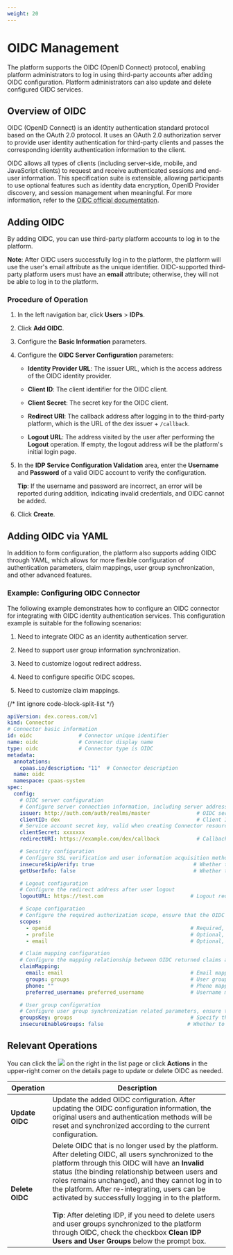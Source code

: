 ```yaml
---
weight: 20
---
```


# OIDC Management

The platform supports the OIDC (OpenID Connect) protocol, enabling platform administrators to log in using third-party accounts after adding OIDC configuration. Platform administrators can also update and delete configured OIDC services.

## Overview of OIDC

OIDC (OpenID Connect) is an identity authentication standard protocol based on the OAuth 2.0 protocol. It uses an OAuth 2.0 authorization server to provide user identity authentication for third-party clients and passes the corresponding identity authentication information to the client.

OIDC allows all types of clients (including server-side, mobile, and JavaScript clients) to request and receive authenticated sessions and end-user information. This specification suite is extensible, allowing participants to use optional features such as identity data encryption, OpenID Provider discovery, and session management when meaningful. For more information, refer to the [OIDC official documentation](https://openid.net/connect/).

## Adding OIDC

By adding OIDC, you can use third-party platform accounts to log in to the platform.

**Note**: After OIDC users successfully log in to the platform, the platform will use the user's email attribute as the unique identifier. OIDC-supported third-party platform users must have an **email** attribute; otherwise, they will not be able to log in to the platform.

### Procedure of Operation

1. In the left navigation bar, click **Users** > **IDPs**.

2. Click **Add OIDC**.

3. Configure the **Basic Information** parameters.

4. Configure the **OIDC Server Configuration** parameters:

    * **Identity Provider URL**: The issuer URL, which is the access address of the OIDC identity provider.

    * **Client ID**: The client identifier for the OIDC client.

    * **Client Secret**: The secret key for the OIDC client.

    * **Redirect URI**: The callback address after logging in to the third-party platform, which is the URL of the dex issuer + `/callback`.

    * **Logout URL**: The address visited by the user after performing the **Logout** operation. If empty, the logout address will be the platform's initial login page.

5. In the **IDP Service Configuration Validation** area, enter the **Username** and **Password** of a valid OIDC account to verify the configuration.

    **Tip**: If the username and password are incorrect, an error will be reported during addition, indicating invalid credentials, and OIDC cannot be added.

6. Click **Create**.

## Adding OIDC via YAML

In addition to form configuration, the platform also supports adding OIDC through YAML, which allows for more flexible configuration of authentication parameters, claim mappings, user group synchronization, and other advanced features.

### Example: Configuring OIDC Connector

The following example demonstrates how to configure an OIDC connector for integrating with OIDC identity authentication services. This configuration example is suitable for the following scenarios:

1. Need to integrate OIDC as an identity authentication server.

2. Need to support user group information synchronization.

3. Need to customize logout redirect address.

4. Need to configure specific OIDC scopes.

5. Need to customize claim mappings.

{/* lint ignore code-block-split-list */}

```yaml
apiVersion: dex.coreos.com/v1
kind: Connector
# Connector basic information
id: oidc               # Connector unique identifier
name: oidc             # Connector display name
type: oidc             # Connector type is OIDC
metadata:
  annotations:
    cpaas.io/description: "11"  # Connector description
  name: oidc
  namespace: cpaas-system
spec:
  config:
    # OIDC server configuration
    # Configure server connection information, including server address, client credentials, and callback address
    issuer: http://auth.com/auth/realms/master               # OIDC server address
    clientID: dex                                            # Client ID
    # Service account secret key, valid when creating Connector resources for the first time
    clientSecret: xxxxxxx
    redirectURI: https://example.com/dex/callback            # Callback address, must match the address registered by the OIDC client

    # Security configuration
    # Configure SSL verification and user information acquisition method
    insecureSkipVerify: true                                # Whether to skip SSL verification, it is recommended to set to false in a production environment
    getUserInfo: false                                      # Whether to obtain additional user information through the UserInfo endpoint

    # Logout configuration
    # Configure the redirect address after user logout
    logoutURL: https://test.com                            # Logout redirect address, can be customized to the page jumped after user logout

    # Scope configuration
    # Configure the required authorization scope, ensure that the OIDC server supports these scopes
    scopes:
      - openid                                             # Required, used for OIDC basic authentication
      - profile                                            # Optional, used to obtain user basic information
      - email                                              # Optional, used to obtain user email

    # Claim mapping configuration
    # Configure the mapping relationship between OIDC returned claims and platform user attributes
    claimMapping:
      email: email                                         # Email mapping, used for user unique identification
      groups: groups                                       # User group mapping, used for organization structure
      phone: ""                                            # Phone mapping, optional
      preferred_username: preferred_username               # Username mapping, used for display name

    # User group configuration
    # Configure user group synchronization related parameters, ensure that the token contains group information
    groupsKey: groups                                      # Specify the key name of group information
    insecureEnableGroups: false                           # Whether to enable group synchronization function
```

## Relevant Operations

You can click the ![](/en/img/113point.png) on the right in the list page or click **Actions** in the upper-right corner on the details page to update or delete OIDC as needed.

| Operation | Description |
|-----------|-------------|
| **Update OIDC** | Update the added OIDC configuration. After updating the OIDC configuration information, the original users and authentication methods will be reset and synchronized according to the current configuration. |
| **Delete OIDC** | Delete OIDC that is no longer used by the platform. After deleting OIDC, all users synchronized to the platform through this OIDC will have an **Invalid** status (the binding relationship between users and roles remains unchanged), and they cannot log in to the platform. After re-integrating, users can be activated by successfully logging in to the platform.<br/><br/>**Tip**: After deleting IDP, if you need to delete users and user groups synchronized to the platform through OIDC, check the checkbox **Clean IDP Users and User Groups** below the prompt box. |
